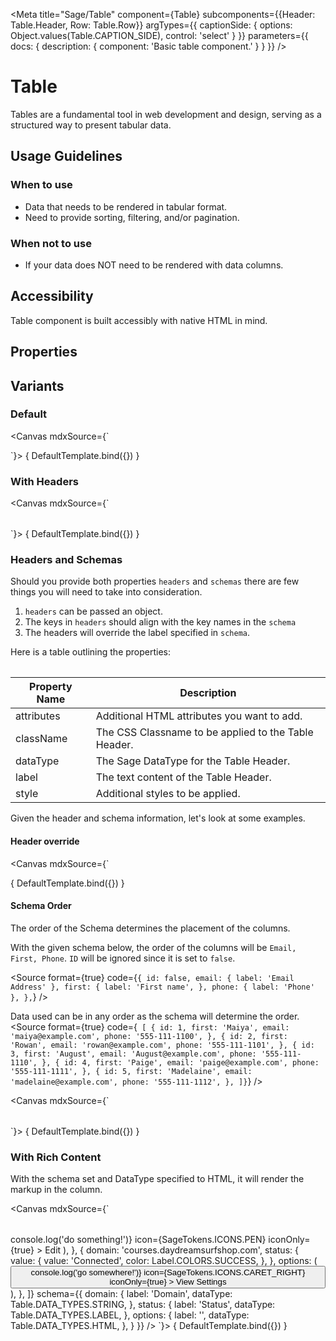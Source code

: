 


<Meta
  title="Sage/Table"
  component={Table}
  subcomponents={{Header: Table.Header, Row: Table.Row}}
  argTypes={{
    captionSide: {
      options: Object.values(Table.CAPTION_SIDE),
      control: 'select'
    }
  }}
  parameters={{
    docs: {
      description: {
        component: 'Basic table component.'
      }
    }
  }}
/>

# Table
Tables are a fundamental tool in web development and design, serving as a structured way to present tabular data.

## Usage Guidelines

### When to use
- Data that needs to be rendered in tabular format.
- Need to provide sorting, filtering, and/or pagination.

### When not to use
- If your data does NOT need to be rendered with data columns.

## Accessibility
Table component is built accessibly with native HTML in mind.

## Properties

<ArgsTable of={Table} />

## Variants
### Default


<Canvas mdxSource={`
  <Table rows={dataCollection} />
`}>
  <Story name="Default"
    args={{
      rows: dataCollection
    }}
  >
    { DefaultTemplate.bind({}) }
  </Story>
</Canvas>

### With Headers

<Canvas mdxSource={`
  <Table
    rows={dataCollection}
    headers={{
      first: {
        label: 'First Name'
      }
    }}
  />
`}>
  <Story name="Headers"
    args={{
      rows: dataCollection,
      headers: ['id', 'first', 'email', 'phone']
    }}
  >
    { DefaultTemplate.bind({}) }
  </Story>
</Canvas>

### Headers and Schemas
Should you provide both properties `headers` and `schemas` there are few things you will need to take into
consideration.

1. `headers` can be passed an object.
2. The keys in `headers` should align with the key names in the `schema`
3. The headers will override the label specified in `schema`.

Here is a table outlining the properties:

|Property Name|Description|
|-----|-------|
|attributes|Additional HTML attributes you want to add.|
|className|The CSS Classname to be applied to the Table Header.|
|dataType|The Sage DataType for the Table Header.|
|label|The text content of the Table Header.|
|style|Additional styles to be applied.|

Given the header and schema information, let's look at some examples.

#### Header override
<Canvas mdxSource={`
  <Table rows={dataCollection}
    headers={{
      first:  {
        label: 'Overrides First Name Label'
      }
    }}
    schema={{
      first: {
        label: 'First name',
      },
      phone: {
        label: 'Phone'
      },
      email: {
        label: 'Email'
      }
    }}
`}>
  <Story name="Header Overrides Schema"
    args={{
      rows: dataCollection,
      headers: {
        first:  {
          label: 'Overrides First Name Label'
        }
      },
      schema: {
        first: {
          label: 'First name',
        },
        phone: {
          label: 'Phone'
        },
        email: {
          label: 'Email'
        }
      },
    }}
  >
    { DefaultTemplate.bind({}) }
  </Story>
</Canvas>

#### Schema Order
The order of the Schema determines the placement of the columns.

With the given schema below, the order of the columns will be `Email, First, Phone`. `ID` will be ignored
since it is set to `false`.

<Source format={true} code={`
 {
    id: false,
    email: {
      label: 'Email Address'
    },
    first: {
      label: 'First name',
    },
    phone: {
      label: 'Phone'
    },
  },
`} />

Data used can be in any order as the schema will determine the order.
<Source format={true} code={`
[
  {
    id: 1,
    first: 'Maiya',
    email: 'maiya@example.com',
    phone: '555-111-1100',
  },
  {
    id: 2,
    first: 'Rowan',
    email: 'rowan@example.com',
    phone: '555-111-1101',
  },
  {
    id: 3,
    first: 'August',
    email: 'August@example.com',
    phone: '555-111-1110',
  },
  {
    id: 4,
    first: 'Paige',
    email: 'paige@example.com',
    phone: '555-111-1111',
  },
  {
    id: 5,
    first: 'Madelaine',
    email: 'madelaine@example.com',
    phone: '555-111-1112',
  },
]}`} />

<Canvas mdxSource={`
  <Table
    rows={[
      {
        id: 1,
        first: 'Maiya',
        email: 'maiya@example.com',
        phone: '555-111-1100',
      },
      {
        id: 2,
        first: 'Rowan',
        email: 'rowan@example.com',
        phone: '555-111-1101',
      },
      {
        id: 3,
        first: 'August',
        email: 'August@example.com',
        phone: '555-111-1110',
      },
      {
        id: 4,
        first: 'Paige',
        email: 'paige@example.com',
        phone: '555-111-1111',
      },
      {
        id: 5,
        first: 'Madelaine',
        email: 'madelaine@example.com',
        phone: '555-111-1112',
      },
    ]}
    schema={{
      id: false,
      email: {
        label: 'Email Address'
      },
      first: {
        label: 'First name',
      },
      phone: {
        label: 'Phone'
      },
    }}
  />
`}>
  <Story name="Schema Order"
    args={{
      rows: dataCollection,
      schema: {
        id: false,
        email: {
          label: 'Email Address'
        },
        first: {
          label: 'First name',
        },
        phone: {
          label: 'Phone'
        },
      },
    }}
  >
    { DefaultTemplate.bind({}) }
  </Story>
</Canvas>


### With Rich Content
With the schema set and DataType specified to HTML, it will render the markup in the column.

<Canvas mdxSource={`
  <Table
    rows={[
      {
        domain: 'www.daydreamsurfshop.mykajabi.com',
        status: {
          value: {
            value: 'Kajabi Default',
            color: Label.COLORS.INFO,
          },
        },
        options: (
          <Button
            color={Button.COLORS.SECONDARY}
            subtle={true}
            onClick={() => console.log('do something!')}
            icon={SageTokens.ICONS.PEN}
            iconOnly={true}
          >
            Edit
          </Button>
        ),
      },
      {
        domain: 'courses.daydreamsurfshop.com',
        status: {
          value: {
            value: 'Connected',
            color: Label.COLORS.SUCCESS,
          },
        },
        options: (
          <Button
            color={Button.COLORS.SECONDARY}
            subtle={true}
            onClick={() => console.log('go somewhere!')}
            icon={SageTokens.ICONS.CARET_RIGHT}
            iconOnly={true}
          >
            View Settings
          </Button>
        ),
      },
    ]}
    schema={{
      domain: {
          label: 'Domain',
          dataType: Table.DATA_TYPES.STRING,
        },
        status: {
          label: 'Status',
          dataType: Table.DATA_TYPES.LABEL,
        },
        options: {
          label: '',
          dataType: Table.DATA_TYPES.HTML,
        },
      }
  }} />
`}>
  <Story name="Rich Content"
    args={{
      rows: domains,
      schema: {
        domain: {
          label: 'Domain',
          dataType: Table.DATA_TYPES.STRING,
        },
        status: {
          label: 'Status',
          dataType: Table.DATA_TYPES.LABEL,
        },
        options: {
          label: '',
          dataType: Table.DATA_TYPES.HTML,
        },
      }
    }}
  >
    { DefaultTemplate.bind({}) }
  </Story>
</Canvas>

